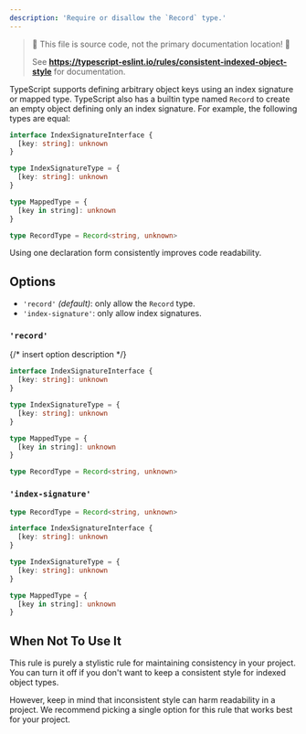 ```yaml
---
description: 'Require or disallow the `Record` type.'
---
```



> 🛑 This file is source code, not the primary documentation location! 🛑
>
> See **https://typescript-eslint.io/rules/consistent-indexed-object-style** for documentation.

TypeScript supports defining arbitrary object keys using an index signature or mapped type.
TypeScript also has a builtin type named `Record` to create an empty object defining only an index signature.
For example, the following types are equal:

```ts
interface IndexSignatureInterface {
  [key: string]: unknown
}

type IndexSignatureType = {
  [key: string]: unknown
}

type MappedType = {
  [key in string]: unknown
}

type RecordType = Record<string, unknown>
```

Using one declaration form consistently improves code readability.

## Options

- `'record'` _(default)_: only allow the `Record` type.
- `'index-signature'`: only allow index signatures.

### `'record'`

{/* insert option description */}

<Tabs>
<TabItem value="❌ Incorrect">

```ts option='"record"'
interface IndexSignatureInterface {
  [key: string]: unknown
}

type IndexSignatureType = {
  [key: string]: unknown
}

type MappedType = {
  [key in string]: unknown
}
```

</TabItem>
<TabItem value="✅ Correct">

```ts option='"record"'
type RecordType = Record<string, unknown>
```

</TabItem>
</Tabs>

### `'index-signature'`

<Tabs>
<TabItem value="❌ Incorrect">

```ts option='"index-signature"'
type RecordType = Record<string, unknown>
```

</TabItem>
<TabItem value="✅ Correct">

```ts option='"index-signature"'
interface IndexSignatureInterface {
  [key: string]: unknown
}

type IndexSignatureType = {
  [key: string]: unknown
}

type MappedType = {
  [key in string]: unknown
}
```

</TabItem>
</Tabs>

## When Not To Use It

This rule is purely a stylistic rule for maintaining consistency in your project.
You can turn it off if you don't want to keep a consistent style for indexed object types.

However, keep in mind that inconsistent style can harm readability in a project.
We recommend picking a single option for this rule that works best for your project.
